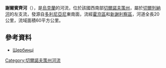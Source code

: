 '''謝爾賓齊河'''（{{lang-uk|Щербинці}}），是[[烏克蘭|烏克蘭]]的河流，位於該國西南部[[切爾諾夫策州|切爾諾夫策州]]，屬於[[切爾列納河|切爾列納河]]的左支流，發源自[[多利尼亞尼_(霍京區)|多利尼亞尼]]東南面，流經[[霍京區|霍京區]]和[[新謝利察區|新謝利察區]]，河道全長20公里，流域面積60平方公里。

==參考資料==
* [http://www.nbuv.gov.ua/portal/natural/Nzvdpu_geogr/2008_16/richkova%20mereja.pdf Щербинці]

{{DEFAULTSORT:Щербинці (річка)}}
[[Category:切爾諾夫策州河流|Category:切爾諾夫策州河流]]


{{Ukraine-river-stub}}